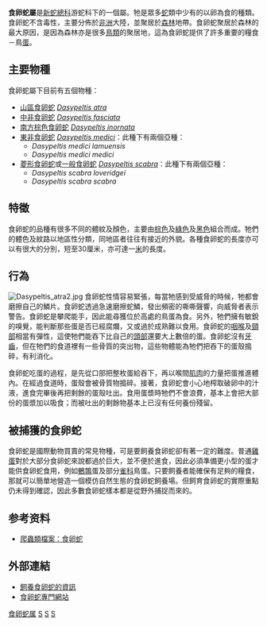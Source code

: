 {{noteTA
|1=zh-cn:爬行动物; zh-tw:爬蟲類動物; zh-hk:爬蟲類動物;
|2=zh-cn:爬行; zh-tw:爬蟲; zh-hk:爬蟲;
}}
{{Automatic taxobox
| taxon = Dasypeltis
| authority = [[Carolus_Linnaeus|L.]], 1758
| image = Eierschlange frisst Zwergwachtelei.jpg
| image_caption = 一條剛吞食了蛋的食卵蛇
}}

'''食卵蛇屬'''是[[新蛇總科|新蛇總科]]游蛇科下的一個屬。牠是眾多[[蛇|蛇]]類中少有的以卵為食的種類。食卵蛇不含毒性，主要分佈於[[非洲|非洲]]大陸，並聚居於[[森林|森林]]地帶。食卵蛇聚居於森林的最大原因，是因為森林亦是很多[[鳥類|鳥類]]的聚居地，這為食卵蛇提供了許多重要的糧食－鳥[[蛋|蛋]]。

==主要物種==
食卵蛇屬下目前有五個物種：
*[[山區食卵蛇|山區食卵蛇]] ''[[Dasypeltis_atra|Dasypeltis atra]]''
*[[中非食卵蛇|中非食卵蛇]] ''[[Dasypeltis_fasciata|Dasypeltis fasciata]]''
*[[南方棕色食卵蛇|南方棕色食卵蛇]] ''[[Dasypeltis_inornata|Dasypeltis inornata]]''
*[[東非食卵蛇|東非食卵蛇]] ''[[Dasypeltis_medici|Dasypeltis medici]]''：此種下有兩個亞種：
** ''Dasypeltis medici lamuensis''
** ''Dasypeltis medici medici''
* [[菱形食卵蛇|菱形食卵蛇]]或[[一般食卵蛇|一般食卵蛇]] ''[[Dasypeltis_scabra|Dasypeltis scabra]]''：此種下有兩個亞種：
** ''Dasypeltis scabra loveridgei''
** ''Dasypeltis scabra scabra''

==特徵==
食卵蛇的品種有很多不同的體紋及顏色，主要由[[棕色|棕色]]及[[綠色|綠色]]及[[黑色|黑色]]組合而成。牠們的體色及紋路以地區性分類，同地區者往往有接近的外貌。各種食卵蛇的長度亦可以有很大的分別，短至30厘米，亦可達一[[米_(單位)|米]]的長度。

==行為==
[[File:Dasypeltis_atra2.jpg|thumb]]
食卵蛇性情容易緊張，每當牠感到受威脅的時候，牠都會磨擦自己的鱗片。食卵蛇透過急速磨擦蛇鱗，發出頻密的嘶嘶聲響，向威脅者表示警告。食卵蛇是攀爬能手，因此能尋獲位於高處的鳥蛋為食。另外，牠們擁有敏銳的嗅覺，能判斷那些蛋是否已經腐爛，又或過於成熟難以食用。食卵蛇的[[咽喉|咽喉]]及[[頸部|頸部]]相當有彈性，這使牠們能吞下比自己的[[頭部|頭部]]還要大上數倍的蛋。食卵蛇沒有[[牙齒|牙齒]]，但在牠們的食道裡有一些骨質的突出物，這些物體能為牠們把吞下的蛋殼搗碎，有利消化。

食卵蛇吃蛋的過程，是先從口部把整枚蛋給吞下，再以喉間[[肌肉|肌肉]]的力量把蛋推進體內。在經過食道時，蛋殼會被骨質物搗碎。接著，食卵蛇會小心地榨取破卵中的汁液，進食完畢後再把剩餘的蛋殼吐出。食用蛋漿時牠們不會浪費，基本上會把大部份的蛋漿加以吸食；而被吐出的剩餘物基本上已沒有任何養份殘留。

==被捕獲的食卵蛇==
食卵蛇是國際動物買賣的常見物種，可是要飼養食卵蛇卻有著一定的難度。普通[[雞蛋|雞蛋]]對於大部分食卵蛇來說都過於巨大，並不便於進食，因此必須準備更小型的蛋才能供食卵蛇食用，例如[[鵪鶉|鵪鶉]]蛋及部分[[雀科|雀科]]鳥蛋。只要飼養者能確保有足夠的糧食，那就可以簡單地營造一個模仿自然生態的食卵蛇飼養場。但飼育食卵蛇的實際重點仍未得到確認，因此多數食卵蛇樣本都是從野外捕捉而來的。

==参考资料==
* [http://reptile-database.reptarium.cz/search.php?&genus=Dasypeltis&submit=Search 爬蟲類檔案：食卵蛇]

==外部連結==
*[https://web.archive.org/web/20080501091533/http://www.herper.com/snakearticles/dasypeltis.html 飼養食卵蛇的資訊]
*[http://www.dasypeltis.com 食卵蛇專門網站]
{{Taxonbar}}
[[Category:食卵蛇属|食卵蛇属]]
[[Category:游蛇科|S]]
[[Category:1758年描述的分类群|S]]
[[Category:卡尔·林奈命名的生物分类|S]]
